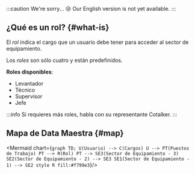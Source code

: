 
:::caution We're sorry... 😢
Our English version is not yet available.
:::

## ¿Qué es un rol? {#what-is}

El _rol_ indica el cargo que un usuario debe tener para acceder al sector de equipamiento.

Los _roles_ son sólo cuatro y están predefinidos.

**Roles disponibles**: 
- Levantador
- Técnico
- Supervisor
- Jefe

:::info
Si requieres más roles, habla con su representante Cotalker.
:::

## Mapa de Data Maestra {#map}

<div className="align-center">

<Mermaid chart={`
    graph TD;
        U(Usuario) --> C(Cargos)
        U --> PT(Puestos de Trabajo)
        PT --> R(Rol)
        PT --> SE3(Sector de Equipamiento - 3)
        SE2(Sector de Equipamiento - 2) --> SE3
        SE1(Sector de Equipamiento - 1) --> SE2
        style R fill:#f799e3
`}/>

</div>
<br/>